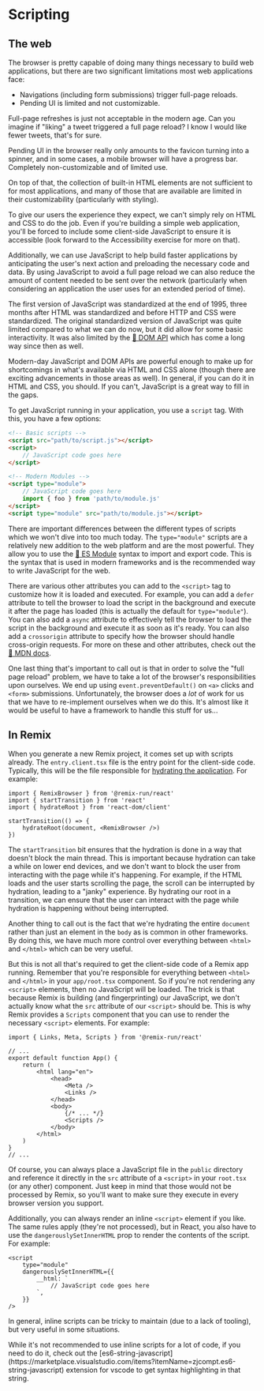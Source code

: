 # Scripting

<EpicVideo url="https://www.epicweb.dev/workshops/full-stack-foundations/scripting/intro-to-scripting" />

## The web

The browser is pretty capable of doing many things necessary to build web
applications, but there are two significant limitations most web applications
face:

- Navigations (including form submissions) trigger full-page reloads.
- Pending UI is limited and not customizable.

Full-page refreshes is just not acceptable in the modern age. Can you imagine if
"liking" a tweet triggered a full page reload? I know I would like fewer tweets,
that's for sure.

Pending UI in the browser really only amounts to the favicon turning into a
spinner, and in some cases, a mobile browser will have a progress bar.
Completely non-customizable and of limited use.

On top of that, the collection of built-in HTML elements are not sufficient to
for most applications, and many of those that are available are limited in their
customizability (particularly with styling).

To give our users the experience they expect, we can't simply rely on HTML and
CSS to do the job. Even if you're building a simple web application, you'll be
forced to include some client-side JavaScript to ensure it is accessible (look
forward to the Accessibility exercise for more on that).

Additionally, we can use JavaScript to help build faster applications by
anticipating the user's next action and preloading the necessary code and data.
By using JavaScript to avoid a full page reload we can also reduce the amount of
content needed to be sent over the network (particularly when considering an
application the user uses for an extended period of time).

The first version of JavaScript was standardized at the end of 1995, three
months after HTML was standardized and before HTTP and CSS were standardized.
The original standardized version of JavaScript was quite limited compared to
what we can do now, but it did allow for some basic interactivity. It was also
limited by the
[📜 DOM API](https://developer.mozilla.org/en-US/docs/Web/API/Document_Object_Model)
which has come a long way since then as well.

Modern-day JavaScript and DOM APIs are powerful enough to make up for
shortcomings in what's available via HTML and CSS alone (though there are
exciting advancements in those areas as well). In general, if you can do it in
HTML and CSS, you should. If you can't, JavaScript is a great way to fill in the
gaps.

To get JavaScript running in your application, you use a `script` tag. With
this, you have a few options:

```html
<!-- Basic scripts -->
<script src="path/to/script.js"></script>
<script>
	// JavaScript code goes here
</script>

<!-- Modern Modules -->
<script type="module">
	// JavaScript code goes here
	import { foo } from 'path/to/module.js'
</script>
<script type="module" src="path/to/module.js"></script>
```

There are important differences between the different types of scripts which we
won't dive into too much today. The `type="module"` scripts are a relatively new
addition to the web platform and are the most powerful. They allow you to use
the
[📜 ES Module](https://developer.mozilla.org/en-US/docs/Web/JavaScript/Guide/Modules)
syntax to import and export code. This is the syntax that is used in modern
frameworks and is the recommended way to write JavaScript for the web.

There are various other attributes you can add to the `<script>` tag to
customize how it is loaded and executed. For example, you can add a `defer`
attribute to tell the browser to load the script in the background and execute
it after the page has loaded (this is actually the default for `type="module"`).
You can also add a `async` attribute to effectively tell the browser to load the
script in the background and execute it as soon as it's ready. You can also add
a `crossorigin` attribute to specify how the browser should handle cross-origin
requests. For more on these and other attributes, check out the
[📜 MDN docs](https://developer.mozilla.org/en-US/docs/Web/HTML/Element/script).

One last thing that's important to call out is that in order to solve the "full
page reload" problem, we have to take a lot of the browser's responsibilities
upon ourselves. We end up using `event.preventDefault()` on `<a>` clicks and
`<form>` submissions. Unfortunately, the browser does a _lot_ of work for us
that we have to re-implement ourselves when we do this. It's almost like it
would be useful to have a framework to handle this stuff for us...

## In Remix

When you generate a new Remix project, it comes set up with scripts already. The
`entry.client.tsx` file is the entry point for the client-side code. Typically,
this will be the file responsible for
[hydrating the application](https://react.dev/reference/react-dom/client/hydrateRoot).
For example:

```tsx
import { RemixBrowser } from '@remix-run/react'
import { startTransition } from 'react'
import { hydrateRoot } from 'react-dom/client'

startTransition(() => {
	hydrateRoot(document, <RemixBrowser />)
})
```

The `startTransition` bit ensures that the hydration is done in a way that
doesn't block the main thread. This is important because hydration can take a
while on lower end devices, and we don't want to block the user from interacting
with the page while it's happening. For example, if the HTML loads and the user
starts scrolling the page, the scroll can be interrupted by hydration, leading
to a "janky" experience. By hydrating our root in a transition, we can ensure
that the user can interact with the page while hydration is happening without
being interrupted.

Another thing to call out is the fact that we're hydrating the entire `document`
rather than just an element in the `body` as is common in other frameworks. By
doing this, we have much more control over everything between `<html>` and
`</html>` which can be very useful.

But this is not all that's required to get the client-side code of a Remix app
running. Remember that you're responsible for everything between `<html>` and
`</html>` in your `app/root.tsx` component. So if you're not rendering any
`<script>` elements, then no JavaScript will be loaded. The trick is that
because Remix is building (and fingerprinting) our JavaScript, we don't actually
know what the `src` attribute of our `<script>` should be. This is why Remix
provides a `Scripts` component that you can use to render the necessary
`<script>` elements. For example:

```tsx filename=app/root.tsx lines=1,13
import { Links, Meta, Scripts } from '@remix-run/react'

// ...
export default function App() {
	return (
		<html lang="en">
			<head>
				<Meta />
				<Links />
			</head>
			<body>
				{/* ... */}
				<Scripts />
			</body>
		</html>
	)
}
// ...
```

Of course, you can always place a JavaScript file in the `public` directory and
reference it directly in the `src` attribute of a `<script>` in your `root.tsx`
(or any other) component. Just keep in mind that those would not be processed by
Remix, so you'll want to make sure they execute in every browser version you
support.

Additionally, you can always render an inline `<script>` element if you like.
The same rules apply (they're not processed), but in React, you also have to use
the `dangerouslySetInnerHTML` prop to render the contents of the script. For
example:

```tsx
<script
	type="module"
	dangerouslySetInnerHTML={{
		__html: `
			// JavaScript code goes here
		`,
	}}
/>
```

In general, inline scripts can be tricky to maintain (due to a lack of tooling),
but very useful in some situations.

<callout-success class="aside">
	While it's not recommended to use inline scripts for a lot of code, if you
	need to do it, check out the
	[es6-string-javascript](https://marketplace.visualstudio.com/items?itemName=zjcompt.es6-string-javascript)
	extension for vscode to get syntax highlighting in that string.
</callout-success>
